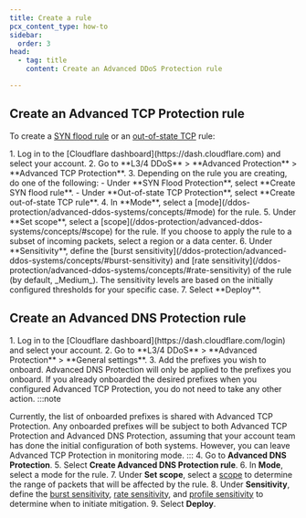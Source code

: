 ```yaml
---
title: Create a rule
pcx_content_type: how-to
sidebar:
  order: 3
head:
  - tag: title
    content: Create an Advanced DDoS Protection rule

---
```



## Create an Advanced TCP Protection rule

To create a [SYN flood rule](/ddos-protection/advanced-ddos-systems/overview/advanced-tcp-protection/#syn-flood-protection) or an [out-of-state TCP](/ddos-protection/advanced-ddos-systems/overview/advanced-tcp-protection/#out-of-state-tcp-protection) rule:

<Steps>
1. Log in to the [Cloudflare dashboard](https://dash.cloudflare.com) and select your account.
2. Go to **L3/4 DDoS** > **Advanced Protection** > **Advanced TCP Protection**.
3. Depending on the rule you are creating, do one of the following:
    - Under **SYN Flood Protection**, select **Create SYN flood rule**.
    - Under **Out-of-state TCP Protection**, select **Create out-of-state TCP rule**.
4. In **Mode**, select a [mode](/ddos-protection/advanced-ddos-systems/concepts/#mode) for the rule.
5. Under **Set scope**, select a [scope](/ddos-protection/advanced-ddos-systems/concepts/#scope) for the rule. If you choose to apply the rule to a subset of incoming packets, select a region or a data center.
6. Under **Sensitivity**, define the [burst sensitivity](/ddos-protection/advanced-ddos-systems/concepts/#burst-sensitivity) and [rate sensitivity](/ddos-protection/advanced-ddos-systems/concepts/#rate-sensitivity) of the rule (by default, _Medium_). The sensitivity levels are based on the initially configured thresholds for your specific case.
7. Select **Deploy**.
</Steps>

<Render file="atp-filters-rules-precedence" />

## Create an Advanced DNS Protection rule

<Steps>
1. Log in to the [Cloudflare dashboard](https://dash.cloudflare.com/login) and select your account.
2. Go to **L3/4 DDoS** > **Advanced Protection** > **General settings**.
3. Add the prefixes you wish to onboard. Advanced DNS Protection will only be applied to the prefixes you onboard. If you already onboarded the desired prefixes when you configured Advanced TCP Protection, you do not need to take any other action.
   :::note

   Currently, the list of onboarded prefixes is shared with Advanced TCP Protection. Any onboarded prefixes will be subject to both Advanced TCP Protection and Advanced DNS Protection, assuming that your account team has done the initial configuration of both systems. However, you can leave Advanced TCP Protection in monitoring mode.
   :::
4. Go to **Advanced DNS Protection**.
5. Select **Create Advanced DNS Protection rule**.
6. In **Mode**, select a mode for the rule.
7. Under **Set scope**, select a [scope](/ddos-protection/advanced-ddos-systems/concepts/#scope) to determine the range of packets that will be affected by the rule.
8. Under **Sensitivity**, define the [burst sensitivity](/ddos-protection/advanced-ddos-systems/concepts/#burst-sensitivity), [rate sensitivity](/ddos-protection/advanced-ddos-systems/concepts/#rate-sensitivity), and [profile sensitivity](/ddos-protection/advanced-ddos-systems/concepts/#profile-sensitivity) to determine when to initiate mitigation.
9. Select **Deploy**.
</Steps>
